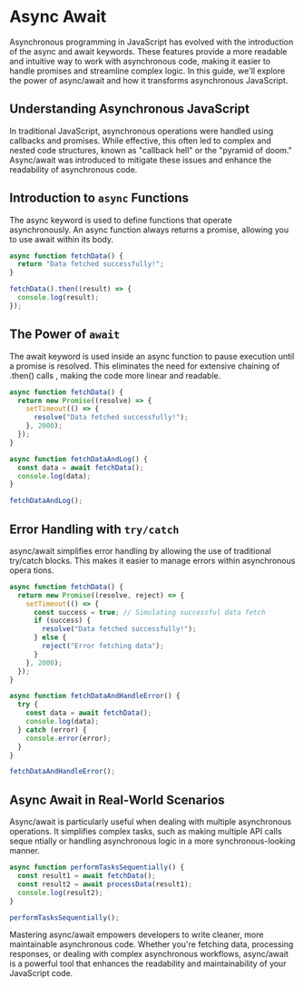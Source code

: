 # Async Await

Asynchronous programming in JavaScript has evolved with the introduction of the async and await keywords. These features provide a more readable and intuitive way to work with asynchronous code, making it easier to handle promises and streamline complex logic. In this guide, we'll explore the power of async/await and how it transforms asynchronous JavaScript.

## Understanding Asynchronous JavaScript

In traditional JavaScript, asynchronous operations were handled using callbacks and promises. While effective, this often led to complex and nested code structures, known as "callback hell" or the "pyramid of doom." Async/await was introduced to mitigate these issues and enhance the readability of asynchronous code.

## Introduction to `async` Functions

The async keyword is used to define functions that operate asynchronously. An async function always returns a promise, allowing you to use await within its body.

```js
async function fetchData() {
  return "Data fetched successfully!";
}

fetchData().then((result) => {
  console.log(result);
});
```

## The Power of `await`
   The await keyword is used inside an async function to pause execution until a promise is resolved. This eliminates the need for extensive chaining of .then() calls
   , making the code more linear and readable.

```js
async function fetchData() {
  return new Promise((resolve) => {
    setTimeout(() => {
      resolve("Data fetched successfully!");
    }, 2000);
  });
}

async function fetchDataAndLog() {
  const data = await fetchData();
  console.log(data);
}

fetchDataAndLog();
```

## Error Handling with `try/catch`

async/await simplifies error handling by allowing the use of traditional try/catch blocks. This makes it easier to manage errors within asynchronous opera
tions.

```js
async function fetchData() {
  return new Promise((resolve, reject) => {
    setTimeout(() => {
      const success = true; // Simulating successful data fetch
      if (success) {
        resolve("Data fetched successfully!");
      } else {
        reject("Error fetching data");
      }
    }, 2000);
  });
}

async function fetchDataAndHandleError() {
  try {
    const data = await fetchData();
    console.log(data);
  } catch (error) {
    console.error(error);
  }
}

fetchDataAndHandleError();
```

## Async Await in Real-World Scenarios

Async/await is particularly useful when dealing with multiple asynchronous operations. It simplifies complex tasks, such as making multiple API calls seque
ntially or handling asynchronous logic in a more synchronous-looking manner.

```js
async function performTasksSequentially() {
  const result1 = await fetchData();
  const result2 = await processData(result1);
  console.log(result2);
}

performTasksSequentially();
```

Mastering async/await empowers developers to write cleaner, more maintainable asynchronous code. Whether you're fetching data, processing responses, or dealing with complex asynchronous workflows, async/await is a powerful tool that enhances the readability and maintainability of your JavaScript code.
